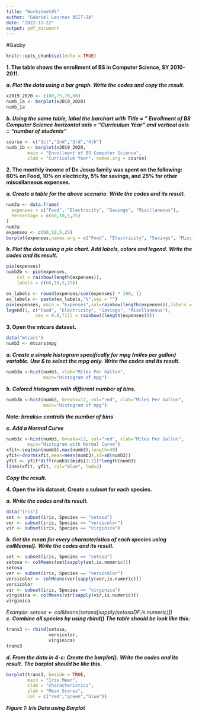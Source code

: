 ```yaml
---
title: "Worksheet#5"
author: "Gabriel Leornas BSIT-2A"
date: "2022-11-22"
output: pdf_document
---
```

#Gabby

```r
knitr::opts_chunk$set(echo = TRUE)
```

**1. The table shows the enrollment of BS in Computer Science, SY 2010-2011.**

***a. Plot the data using a bar graph. Write the codes and copy the result.***

```r
x2019_2020 <- c(80,75,70,60)
numb_1a <- barplot(x2019_2020)
numb_1a
```

***b. Using the same table, label the barchart with***
***Title = ” Enrollment of BS Computer Science***
***horizontal axis = “Curriculum Year” and***
***vertical axis = “number of students”***

```r
course <- c("1st","2nd","3rd","4th")
numb_1b <- barplot(x2019_2020,
        main = "Enrollment of BS Computer Science",
        xlab = "Curriculum Year", names.arg = course)
```

**2. The monthly income of De Jesus family was spent on the following:**
**60% on Food, 10% on electricity, 5% for savings, and**
**25% for other miscellaneous expenses.**


***a. Create a table for the above scenario.***
***Write the codes and its result.***

```r
num2a <- data.frame(
  expenses = c("Food", "Electricity", "Savings", "Miscllaneous"),
  Percentage = c(60,10,5,25)
)
num2a
expenses <- c(60,10,5,25)
barplot(expenses,names.arg = c("Food", "Electricity", "Savings", "Miscllaneous"))
```

***b. Plot the data using a pie chart. Add labels, colors and legend.***
***Write the codes and its result.***

```r
pie(expenses)
numb2b <- pie(expenses,
    col = rainbow(length(expenses)),
    labels = c(60,10,5,25))
```

```r
ex_labels <- round(expenses/sum(expenses) * 100, 1)
ex_labels <- paste(ex_labels,"%",sep = "")
pie(expenses, main = "Expenses",col=rainbow(length(expenses)),labels = ex_labels,cex=0.8)
legend(1, c("Food", "Electricity", "Savings", "Miscllaneous"),
           cex = 0.8,fill = rainbow((length(expenses))))
```

**3. Open the mtcars dataset.**

```r
data("mtcars")
numb3 <- mtcars$mpg
```

***a. Create a simple histogram specifically for mpg (miles per gallon) variable.***
***Use $ to select the mpg only. Write the codes and its result.***

```r
numb3a <-hist(numb3, xlab="Miles Per Gallon",
              main="Histogram of mpg")
```

***b. Colored histogram with different number of bins.***

```r
numb3b <-hist(numb3, breaks=12, col="red", xlab="Miles Per Gallon",
              main="Histogram of mpg")
```

***Note: breaks= controls the number of bins***

***c. Add a Normal Curve***

```r
numb3c <-hist(numb3, breaks=12, col="red", xlab="Miles Per Gallon",
        main="Histogram with Normal Curve")
xfit<-seq(min(numb3),max(numb3),length=40)
yfit<-dnorm(xfit,mean=mean(numb3),sd=sd(numb3))
yfit <- yfit*diff(numb3c$mids[1:2])*length(numb3)
lines(xfit, yfit, col="blue", lwd=2)
```
***Copy the result.***

**4. Open the iris dataset. Create a subset for each species.**

***a. Write the codes and its result.***

```r
data("iris")
set <- subset(iris, Species == "setosa")
ver <- subset(iris, Species == "versicolor")
vir <- subset(iris, Species == "virginica")
```

***b. Get the mean for every characteristics of each species using colMeans().***
***Write the codes and its result.***

```r
set <- subset(iris, Species == "setosa")
setosa <- colMeans(set[sapply(set,is.numeric)])
setosa
ver <- subset(iris, Species == "versicolor")
versicolor <- colMeans(ver[sapply(ver,is.numeric)])
versicolor
vir <- subset(iris, Species == "virginica")
virginica <- colMeans(vir[sapply(vir,is.numeric)])
virginica
```

*Example: setosa <- colMeans(setosa[sapply(setosaDF,is.numeric)])*
***c. Combine all species by using rbind()***
***The table should be look like this:***

```r
trans3 <- rbind(setosa,
                versicolor,
                virginica)
trans3
```

***d. From the data in 4-c: Create the barplot().***
***Write the codes and its result.***
***The barplot should be like this.***

```r
barplot(trans3, beside = TRUE,
        main = "Iris Mean",
        xlab = "Characteristics",
        ylab = "Mean Scores",
        col = c("red","green","blue"))
```


***Figure 1: Iris Data using Barplot***